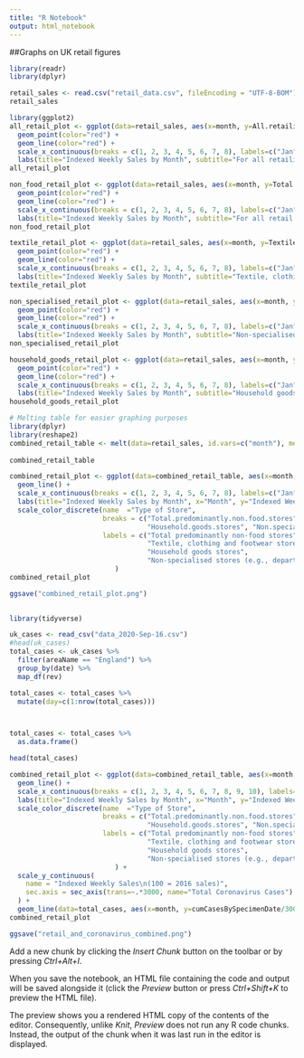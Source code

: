 ```yaml
---
title: "R Notebook"
output: html_notebook
---
```


##Graphs on UK retail figures


```r
library(readr)
library(dplyr)

retail_sales <- read.csv("retail_data.csv", fileEncoding = "UTF-8-BOM")
retail_sales
```

```r
library(ggplot2)
all_retail_plot <- ggplot(data=retail_sales, aes(x=month, y=All.retailing.excluding.automotive.fuel)) +
  geom_point(color="red") +
  geom_line(color="red") +
  scale_x_continuous(breaks = c(1, 2, 3, 4, 5, 6, 7, 8), labels=c("Jan", "Feb", "March", "April", "May", "June", "July", "August")) +
  labs(title="Indexed Weekly Sales by Month", subtitle="For all retailing excluding automotive fuel", x="Month", y="Indexed Weekly Sales") 
all_retail_plot 

non_food_retail_plot <- ggplot(data=retail_sales, aes(x=month, y=Total.predominantly.non.food.stores)) +
  geom_point(color="red") +
  geom_line(color="red") +
  scale_x_continuous(breaks = c(1, 2, 3, 4, 5, 6, 7, 8), labels=c("Jan", "Feb", "March", "April", "May", "June", "July", "August")) +
  labs(title="Indexed Weekly Sales by Month", subtitle="For all retail excluding fuel and food", x="Month", y="Indexed Weekly Sales") 
non_food_retail_plot

textile_retail_plot <- ggplot(data=retail_sales, aes(x=month, y=Textile..clothing.and.footwear.stores)) +
  geom_point(color="red") +
  geom_line(color="red") +
  scale_x_continuous(breaks = c(1, 2, 3, 4, 5, 6, 7, 8), labels=c("Jan", "Feb", "March", "April", "May", "June", "July", "August")) +
  labs(title="Indexed Weekly Sales by Month", subtitle="Textile, clothing and footwear stores", x="Month", y="Indexed Weekly Sales") 
textile_retail_plot

non_specialised_retail_plot <- ggplot(data=retail_sales, aes(x=month, y=Non.specialised.stores)) +
  geom_point(color="red") +
  geom_line(color="red") +
  scale_x_continuous(breaks = c(1, 2, 3, 4, 5, 6, 7, 8), labels=c("Jan", "Feb", "March", "April", "May", "June", "July", "August")) +
  labs(title="Indexed Weekly Sales by Month", subtitle="Non-specialised stores, e.g., department stores", x="Month", y="Indexed Weekly Sales") 
non_specialised_retail_plot 

household_goods_retail_plot <- ggplot(data=retail_sales, aes(x=month, y=Household.goods.stores)) +
  geom_point(color="red") +
  geom_line(color="red") +
  scale_x_continuous(breaks = c(1, 2, 3, 4, 5, 6, 7, 8), labels=c("Jan", "Feb", "March", "April", "May", "June", "July", "August")) +
  labs(title="Indexed Weekly Sales by Month", subtitle="Household goods stores", x="Month", y="Indexed Weekly Sales") 
household_goods_retail_plot
```
```r
# Melting table for easier graphing purposes
library(dplyr)
library(reshape2)
combined_retail_table <- melt(data=retail_sales, id.vars=c("month"), measure.vars=c("Total.predominantly.non.food.stores", "Textile..clothing.and.footwear.stores", "Household.goods.stores", "Non.specialised.stores"))
  
combined_retail_table

```

``` r

combined_retail_plot <- ggplot(data=combined_retail_table, aes(x=month, y=value, color=variable)) +
  geom_line() +
  scale_x_continuous(breaks = c(1, 2, 3, 4, 5, 6, 7, 8), labels=c("Jan", "Feb", "March", "April", "May", "June", "July", "August")) +
  labs(title="Indexed Weekly Sales by Month", x="Month", y="Indexed Weekly Sales\n(100 = 2016 sales)") +
  scale_color_discrete(name  ="Type of Store",
                       breaks = c("Total.predominantly.non.food.stores", "Textile..clothing.and.footwear.stores",
                                  "Household.goods.stores", "Non.specialised.stores"),
                       labels = c("Total predominantly non-food stores",
                                  "Textile, clothing and footwear stores",
                                  "Household goods stores",
                                  "Non-specialised stores (e.g., department stores)")
                          )
combined_retail_plot

ggsave("combined_retail_plot.png")
 

```

```r
library(tidyverse)

uk_cases <- read_csv("data_2020-Sep-16.csv")
#head(uk_cases)
total_cases <- uk_cases %>%
  filter(areaName == "England") %>%
  group_by(date) %>%
  map_df(rev)

total_cases <- total_cases %>%
  mutate(day=c(1:nrow(total_cases)))



total_cases <- total_cases %>%
  as.data.frame()

head(total_cases)

```
```r

combined_retail_plot <- ggplot(data=combined_retail_table, aes(x=month, y=value, color=variable)) +
  geom_line() +
  scale_x_continuous(breaks = c(1, 2, 3, 4, 5, 6, 7, 8, 9, 10), labels=c("Jan", "Feb", "March", "April", "May", "June", "July", "August", "September", "October")) +
  labs(title="Indexed Weekly Sales by Month", x="Month", y="Indexed Weekly Sales\n(100 = 2016 sales)") +
  scale_color_discrete(name  ="Type of Store",
                       breaks = c("Total.predominantly.non.food.stores", "Textile..clothing.and.footwear.stores",
                                  "Household.goods.stores", "Non.specialised.stores"),
                       labels = c("Total predominantly non-food stores",
                                  "Textile, clothing and footwear stores",
                                  "Household goods stores",
                                  "Non-specialised stores (e.g., department stores)")
                          ) +
  scale_y_continuous(
    name = "Indexed Weekly Sales\n(100 = 2016 sales)",
    sec.axis = sec_axis(trans=~.*3000, name="Total Coronavirus Cases")
  ) +
  geom_line(data=total_cases, aes(x=month, y=cumCasesBySpecimenDate/3000, color=F))
combined_retail_plot

ggsave("retail_and_coronavirus_combined.png")
```


Add a new chunk by clicking the *Insert Chunk* button on the toolbar or by pressing *Ctrl+Alt+I*.

When you save the notebook, an HTML file containing the code and output will be saved alongside it (click the *Preview* button or press *Ctrl+Shift+K* to preview the HTML file).

The preview shows you a rendered HTML copy of the contents of the editor. Consequently, unlike *Knit*, *Preview* does not run any R code chunks. Instead, the output of the chunk when it was last run in the editor is displayed.
